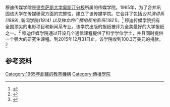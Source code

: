 穆迪传媒学院是[[德克萨斯大学奥斯汀分校|德克萨斯大学奥斯汀分校]]所属的传媒学院。1965年，为了合并巩固该大学在传媒研究方面的完整性，建立了该传媒学院。它合并了包括''公共演讲系 (1899)'', 新闻学院''(1914) 以及独立的广播电视电影系(1921)。''<ref name="his">{{Cite web|url=http://moody.utexas.edu/about/our-history|title=Our History|accessdate=2014-01-21|publisher=Moody College of Communication}}</ref> 穆迪传媒学院拥有全国顶尖的电影项目和新闻系专业。该学院出版的报纸被评为全美最好的大学报纸之一。<ref>{{Cite web|url=http://journalismdegree.org/exemplary-college-newspapers/|title=Exemplary College Newspapers|accessdate=2014-10-15|publisher=Journalism Degrees and Programs}}</ref> 穆迪传媒学院通过开设几个通信课程提供了科学学位学士，并且同时提供一个强大的研究生课程。到2015年12月31日止，该学院收到100.3万美元的捐款。<ref>{{Cite web |url=http://utimco.org/scripts/PrivateEndowInfo/collList.asp?comp=10 |title=存档副本 |access-date=2016-04-18 |archive-url=https://web.archive.org/web/20160401121134/http://utimco.org/scripts/privateendowinfo/collList.asp?comp=10 |archive-date=2016-04-01 |dead-url=yes }}</ref>

== 参考资料 ==
{{Reflist|2}}
[[Category:1965年創建的教育機構|Category:1965年創建的教育機構]]
[[Category:傳播學院|Category:傳播學院]]
{{德克萨斯大学奥斯汀分校}}